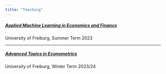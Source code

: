 ```yaml
---
title: "Teaching"
---
```


##### [Applied Machine Learning in Economics and Finance](https://www.econometrics.uni-freiburg.de/de/lehre/sommersemester-2023/applied-machine-learning-in-economics-and-finance)

University of Freiburg, Summer Term 2023

------------------------------------------------------------------------

##### [Advanced Topics in Econometrics](https://www.econometrics.uni-freiburg.de/de/lehre/wintersemester-2023-2024/advanced-topics-in-econometrics)

University of Freiburg, Winter Term 2023/24
